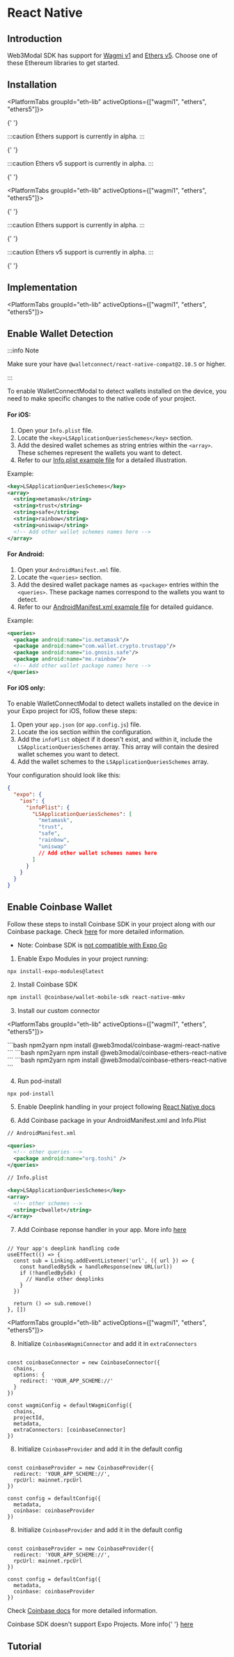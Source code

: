 



# React Native

## Introduction

Web3Modal SDK has support for [Wagmi v1](https://1.x.wagmi.sh/) and [Ethers v5](https://docs.ethers.org/v5/). Choose one of these Ethereum libraries to get started.

<CloudBanner />

## Installation

<Tabs groupId="platform">
<TabItem value="rn-cli" label="React Native CLI">

<PlatformTabs groupId="eth-lib" activeOptions={["wagmi1", "ethers", "ethers5"]}>

<PlatformTabItem value="wagmi1">

{' '}
<WagmiInstallation />

</PlatformTabItem>

<PlatformTabItem value="ethers">
  
  :::caution
  Ethers support is currently in alpha. 
  :::

{' '}
<EthersInstallation />

</PlatformTabItem>

<PlatformTabItem value="ethers5">
  
  :::caution
  Ethers v5 support is currently in alpha. 
  :::

{' '}
<Ethers5Installation />

</PlatformTabItem>

</PlatformTabs>

</TabItem>

<TabItem value="expo" label="Expo">

<PlatformTabs groupId="eth-lib" activeOptions={["wagmi1", "ethers", "ethers5"]}>

<PlatformTabItem value="wagmi1">

{' '}
<WagmiInstallationExpo />

</PlatformTabItem>

<PlatformTabItem value="ethers">

:::caution
Ethers support is currently in alpha.
:::

{' '}
<EthersInstallationExpo />

</PlatformTabItem>

<PlatformTabItem value="ethers5">

:::caution
Ethers v5 support is currently in alpha.
:::

{' '}
<Ethers5InstallationExpo />

</PlatformTabItem>

</PlatformTabs>

</TabItem>

</Tabs>

## Implementation

<PlatformTabs groupId="eth-lib" activeOptions={["wagmi1", "ethers", "ethers5"]}>

<PlatformTabItem value="wagmi1">
  <WagmiImplementation />
</PlatformTabItem>

<PlatformTabItem value="ethers">
  <EthersImplementation />
</PlatformTabItem>

<PlatformTabItem value="ethers5">
  <Ethers5Implementation />
</PlatformTabItem>

</PlatformTabs>

## Enable Wallet Detection

:::info Note

Make sure your have `@walletconnect/react-native-compat@2.10.5` or higher.

:::

To enable WalletConnectModal to detect wallets installed on the device, you need to make specific changes to the native code of your project.

<Tabs groupId="platform">
  <TabItem value="rn-cli" label="React Native CLI">

#### For iOS:

1. Open your `Info.plist` file.
2. Locate the `<key>LSApplicationQueriesSchemes</key>` section.
3. Add the desired wallet schemes as string entries within the `<array>`. These schemes represent the wallets you want to detect.
4. Refer to our [Info.plist example file](https://github.com/WalletConnect/react-native-examples/blob/main/dapps/ModalUProvider/ios/ModalUProvider/Info.plist) for a detailed illustration.

Example:

```xml
<key>LSApplicationQueriesSchemes</key>
<array>
  <string>metamask</string>
  <string>trust</string>
  <string>safe</string>
  <string>rainbow</string>
  <string>uniswap</string>
  <!-- Add other wallet schemes names here -->
</array>
```

#### For Android:

1. Open your `AndroidManifest.xml` file.
2. Locate the `<queries>` section.
3. Add the desired wallet package names as `<package>` entries within the `<queries>`. These package names correspond to the wallets you want to detect.
4. Refer to our [AndroidManifest.xml example file](https://github.com/WalletConnect/react-native-examples/blob/main/dapps/ModalUProvider/android/app/src/main/AndroidManifest.xml) for detailed guidance.

Example:

```xml
<queries>
  <package android:name="io.metamask"/>
  <package android:name="com.wallet.crypto.trustapp"/>
  <package android:name="io.gnosis.safe"/>
  <package android:name="me.rainbow"/>
  <!-- Add other wallet package names here -->
</queries>
```

</TabItem>

<TabItem value="expo" label="Expo">

#### For iOS only:

To enable WalletConnectModal to detect wallets installed on the device in your Expo project for iOS, follow these steps:

1. Open your `app.json` (or `app.config.js`) file.
2. Locate the ios section within the configuration.
3. Add the `infoPlist` object if it doesn't exist, and within it, include the `LSApplicationQueriesSchemes` array. This array will contain the desired wallet schemes you want to detect.
4. Add the wallet schemes to the `LSApplicationQueriesSchemes` array.

Your configuration should look like this:

```json
{
  "expo": {
    "ios": {
      "infoPlist": {
        "LSApplicationQueriesSchemes": [
          "metamask",
          "trust",
          "safe",
          "rainbow",
          "uniswap"
          // Add other wallet schemes names here
        ]
      }
    }
  }
}
```

</TabItem>

</Tabs>

## Enable Coinbase Wallet

<Tabs groupId="platform">
<TabItem value="rn-cli" label="React Native CLI">

Follow these steps to install Coinbase SDK in your project along with our Coinbase package. Check <a href="https://mobilewalletprotocol.github.io/wallet-mobile-sdk/docs/client-sdk/rn-install">here</a> for more detailed information.

- Note: Coinbase SDK is [not compatible with Expo Go](https://github.com/MobileWalletProtocol/wallet-mobile-sdk/issues/206)

1. Enable Expo Modules in your project running:

```
npx install-expo-modules@latest
```

2. Install Coinbase SDK

```bash npm2yarn
npm install @coinbase/wallet-mobile-sdk react-native-mmkv
```

3. Install our custom connector

<PlatformTabs groupId="eth-lib" activeOptions={["wagmi1", "ethers", "ethers5"]}>

<PlatformTabItem value="wagmi1">
  ```bash npm2yarn npm install @web3modal/coinbase-wagmi-react-native ```
</PlatformTabItem>

<PlatformTabItem value="ethers">
  ```bash npm2yarn npm install @web3modal/coinbase-ethers-react-native ```
</PlatformTabItem>

<PlatformTabItem value="ethers5">
  ```bash npm2yarn npm install @web3modal/coinbase-ethers-react-native ```
</PlatformTabItem>

</PlatformTabs>

4. Run pod-install

```
npx pod-install
```

5. Enable Deeplink handling in your project following <a href="https://reactnative.dev/docs/linking?syntax=ios#enabling-deep-links">React Native docs</a>

6. Add Coinbase package in your AndroidManifest.xml and Info.Plist

```xml
// AndroidManifest.xml

<queries>
  <!-- other queries -->
  <package android:name="org.toshi" />
</queries>
```

```xml
// Info.plist

<key>LSApplicationQueriesSchemes</key>
<array>
  <!-- other schemes -->
  <string>cbwallet</string>
</array>
```

7. Add Coinbase reponse handler in your app. More info <a href="https://mobilewalletprotocol.github.io/wallet-mobile-sdk/docs/client-sdk/rn-setup#listening-for-responses">here</a>

```tsx

// Your app's deeplink handling code
useEffect(() => {
  const sub = Linking.addEventListener('url', ({ url }) => {
    const handledBySdk = handleResponse(new URL(url))
    if (!handledBySdk) {
      // Handle other deeplinks
    }
  })

  return () => sub.remove()
}, [])
```

<PlatformTabs groupId="eth-lib" activeOptions={["wagmi1", "ethers", "ethers5"]}>

<PlatformTabItem value="wagmi1">

8. Initialize `CoinbaseWagmiConnector` and add it in `extraConnectors`

```tsx

const coinbaseConnector = new CoinbaseConnector({
  chains,
  options: {
    redirect: 'YOUR_APP_SCHEME://'
  }
})

const wagmiConfig = defaultWagmiConfig({
  chains,
  projectId,
  metadata,
  extraConnectors: [coinbaseConnector]
})
```

</PlatformTabItem>

<PlatformTabItem value="ethers">

8. Initialize `CoinbaseProvider` and add it in the default config

```tsx

const coinbaseProvider = new CoinbaseProvider({
  redirect: 'YOUR_APP_SCHEME://',
  rpcUrl: mainnet.rpcUrl
})

const config = defaultConfig({
  metadata,
  coinbase: coinbaseProvider
})
```

</PlatformTabItem>

<PlatformTabItem value="ethers5">

8. Initialize `CoinbaseProvider` and add it in the default config

```tsx

const coinbaseProvider = new CoinbaseProvider({
  redirect: 'YOUR_APP_SCHEME://',
  rpcUrl: mainnet.rpcUrl
})

const config = defaultConfig({
  metadata,
  coinbase: coinbaseProvider
})
```

</PlatformTabItem>

</PlatformTabs>

Check <a href="https://mobilewalletprotocol.github.io/wallet-mobile-sdk/docs/client-sdk/rn-install">Coinbase docs</a> for more detailed information.

</TabItem>

<TabItem value="expo" label="Expo">
  Coinbase SDK doesn't support Expo Projects. More info{' '}
  <a href="https://github.com/MobileWalletProtocol/wallet-mobile-sdk/issues/206#issuecomment-1468836345">
    here
  </a>
</TabItem>

</Tabs>

## Tutorial

<YoutubeEmbed videoId="R0edIW72fHo" />
